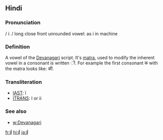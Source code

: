 == Hindi ==

=== Pronunciation ===
/ iː /  long close front unrounded vowel: as i in machine 

=== Definition ===

A vowel of the [[Devanagari]] script. It's [[matra]], used to modify the inherent vowel in a consonant is written &#x0940;. For example the first consonant क with the matra looks like: की.

===Transliteration===
*[[w:IAST|IAST]]: ī
*[[w:ITRANS|ITRANS]]: I or ii

=== See also ===

*[[w:Devanagari]]

[[fr:ई]]
[[hi:ई]]
[[ja:ई]]